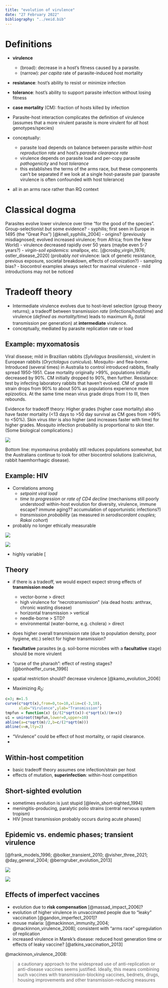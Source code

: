 ---
title: "evolution of virulence"
date: "27 February 2022"
bibliography: "../eeid.bib"
---

# Definitions

- **virulence**
   - (broad): decrease in a host's fitness caused by a parasite.  
   - (narrow): *per capita* rate of parasite-induced host mortality
- **resistance**: host's ability to resist or minimize infection
- **tolerance**: host's ability to support parasite infection without losing fitness
- **case mortality** (CM): fraction of hosts killed by infection

- Parasite-host interaction complicates the definition of virulence (assumes that a more virulent parasite is more virulent for *all* host genotypes/species)
- conceptually:
   - parasite load depends on balance between parasite *within-host reproduction rate* and host's *parasite clearance rate*
   - virulence depends on parasite load and per-copy parasite *pathogenicity* and host *tolerance*
   - this establishes the terms of the arms race, but these components can't be separated if we look at a single host-parasite pair (parasite virulence is often confounded with host tolerance)
- all in an arms race rather than RQ context

# Classical dogma

Parasites evolve lower virulence over time "for the good of the species".  Group-selectionist *but* some evidence?
   - syphilis; first seen in Europe in 1495 (the "Great Pox") [@knell_syphilis_2004]
       - origins? (previously misdiagnosed; evolved increased virulence; from Africa; from the New World)
	   - virulence decreased rapidly over 50 years (maybe even 5-7 years?)
   - *virgin-soil epidemics*: smallpox, etc. [@crosby_virgin_1976; ostler_disease_2020] (probably *not* virulence: lack of genetic resistance, previous exposure, societal breakdown, effects of colonization?) 
- sampling bias? 
   - biocontrol examples always select for maximal virulence
   - mild introductions may not be noticed

# Tradeoff theory

- Intermediate virulence evolves due to host-level selection (group theory returns); a tradeoff between transmission *rate* (infections/host/time)
and virulence (*defined as mortality/time*) leads to maximum $R_0$
(total transmission per generation) at **intermediate** virulence.
- conceptually, mediated by parasite replication rate or load

## Example: myxomatosis

Viral disease; mild in Brazilian  rabbits (*Sylvilagus brasiliensis*), 
virulent in European rabbits (*Oryctolagus cuniculus*).
Mosquito- and flea-borne. Introduced (several times)
in Australia to control introduced rabbits, finally spread 1950-1951.
Case mortality originally >99\%, populations 
initially decreased by 90%. CM initially dropped to 90\%, then further.
Resistance: test by infecting laboratory rabbits that
haven't evolved. CM of grade III strain drops from
90% to about 50% as populations experience more epizootics.
At the same time mean virus grade drops from I to III, then rebounds.

Evidence for tradeoff theory:
Higher grades (higher case mortality) 
also have faster mortality (<13 days to >50 day
survival as CM goes from >99% to <50%).
Skin virus *titer* is also higher (and increases faster with time) for higher grades. Mosquito infection probability is proportional to skin titer.
(Some biological complications.)

![](pix/fenner_vir.png)

Bottom line: myxomavirus probably still reduces populations
somewhat, but the Australians continue to look for other biocontrol
solutions (calicivirus, rabbit haemhorrhagic disease).

## Example: HIV

- Correlations among
    - *setpoint viral load*
	- *time to progression* or *rate of CD4 decline* (mechanisms still poorly understood! within-host evolution for diversity, virulence, immune escape? immune aging?? accumulation of opportunistic infections?)
	- *transmission probability* (as measured in *serodiscordant couples*; *Rakai cohort*)
- probably no longer ethically measurable 

![](pix/blanquart_fig1.png)

![](pix/blanquart_fig2.png)

- highly variable [

## Theory

- if there is a tradeoff, we would expect expect strong effects of **transmission mode**
    - vector-borne > direct
	- high virulence for "necrotransmission" (via dead hosts: anthrax, chronic wasting disease)
	- horizontal transmission > vertical
	- needle-borne > STD?
	- environmental (water-borne, e.g. cholera) > direct
- does higher overall transmission rate (due to population density, poor hygiene, etc.) select for higher transmission?
- **facultative** parasites (e.g. soil-borne microbes with a **facultative** stage) should be more virulent
- "curse of the pharaoh": effect of resting stages? [@bonhoeffer_curse_1996]
- spatial restriction should? decrease virulence [@kamo_evolution_2006]

- Maximizing $R_0$:

```{r r0max, echo= FALSE, fig.height=3, fig.width=4}
c=3; m=1.5
curve(c*sqrt(x),from=0,to=10,xlim=c(-3,10),
      xlab="Virulence",ylab="Transmission")
tmpfun = function(x) {c/(2*sqrt(x))-c*sqrt(x)/(m+x)}
u1 = uniroot(tmpfun,lower=0,upper=10)
abline(a=c*sqrt(m)/2,b=c/(2*sqrt(m)))
abline(v=m,lty=2)
``` 

- "Virulence" could be effect of host mortality, or rapid clearance.
- 

## Within-host competition

- basic tradeoff theory assumes one infection/strain per host
- effects of mutation, **superinfection**: within-host competition

## Short-sighted evolution

- sometimes evolution is just stupid [@levin_short-sighted_1994]
- meningitis-producing, paralytic polio strains (central nervous system tropism)
- HIV [most transmission probably occurs during acute phases]

## Epidemic vs. endemic phases; transient virulence

[@frank_models_1996; @bolker_transient_2010; @visher_three_2021; @day_general_2004; @berngruber_evolution_2013]

![](pix/boots_trans.png)

![](pix/berngruber_fig.png)

## Effects of imperfect vaccines

- evolution due to **risk compensation** [@massad_impact_2006]?
- evolution of higher virulence in unvaccinated people due to "leaky" vaccination [@gandon_imperfect_2001]?
- mouse malaria: [@mackinnon_immunity_2004; @mackinnon_virulence_2008]; consistent with "arms race" upregulation of replication
- increased virulence in Marek's disease: reduced host generation time or effects of leaky vaccine? [@atkins_vaccination_2013]

@mackinnon_virulence_2008:

> a cautionary approach to the widespread use of anti-replication or anti-disease vaccines seems justified. Ideally, this means combining such vaccines with transmission-blocking vaccines, bednets, drugs, housing improvements and other transmission-reducing measures


